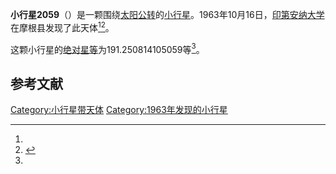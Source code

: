 {{Infobox planet
| bgcolour = #FFFFC0
| name = 2059 Baboquivari
| symbol = 
| image = 
| caption = 
| discovery = yes
| discovery_ref = 
| discoverer = [[印第安纳大学|印第安纳大学]]
| discovery_site = [[摩根县|摩根县]] 
| discovered = 1963年10月16日
| designations = yes
| mp_name = 
| named_after = 
| alt_names = 
| mp_category = [[阿莫尔型小行星|阿莫尔型小行星]]
| orbit_ref = <ref name="a">[http://ssd.jpl.nasa.gov/sbdb.cgi?sstr=2059 2059 Baboquivari] {{Wayback|url=http://ssd.jpl.nasa.gov/sbdb.cgi?sstr=2059 |date=20210717072930 }}，小行星數據庫瀏覽器（JPL Small-Body Database Browser）－[[美国国家航空航天局|美国国家航空航天局]]喷气推进实验室</ref>
| epoch = 2456400.5 (2013年4月18日更新)
| aphelion = {{convert|4.047569719873946|AU|km|3|abbr=on|lk=out}}
| perihelion = {{convert|1.244202181066211|AU|km|3|abbr=on}}
| semimajor = {{convert|2.645885950470079|AU|km|3|abbr=on}}
| eccentricity = 0.529759708
| period = 1572.009286 [[日|日]]<br />4.3[[儒略年|儒略年]]
| avg_speed = 
| inclination = 11.03667201733777
| asc_node = 201.0172677132823
| mean_anomaly = 
| arg_peri = 191.250814105059
| satellites = 
| physical_characteristics = yes
| dimensions = 
| mass = 
| density = 
| surface_grav = 
| escape_velocity = 
| sidereal_day = 
| axial_tilt = 
| pole_ecliptic_lat = 
| pole_ecliptic_lon = 
| albedo = 
| temperatures= 
| temp_name1 = 
| mean_temp_1 = 
| max_temp_1 = 
| temp_name2 = 
| max_temp_2 = 
| spectral_type = 
| abs_magnitude = 191.250814105059
}}

'''小行星2059'''（{{lang-en|2059 Baboquivari}}）是一颗围绕[[太阳|太阳]][[公转|公转]]的[[小行星|小行星]]。1963年10月16日，[[印第安纳大学|印第安纳大学]]在摩根县发现了此天体<ref name="a" /><ref>{{cite news|title=小行星列表|url=http://cfa-www.harvard.edu/iau/lists/NumberedMPs.txt|accessdate=2013-07-08|newspaper=哈佛大学|archive-date=2008-05-17|archive-url=https://web.archive.org/web/20080517010638/http://cfa-www.harvard.edu/iau/lists/NumberedMPs.txt|dead-url=no}}</ref>。

这颗小行星的[[绝对星等|绝对星等]]为191.250814105059等<ref name="a" />。

==参考文献==
{{reflist}}
{{Minor Planet Number|[[小行星2058|小行星2058]]|[[小行星2060|小行星2060]]}}

{{小天体}}

[[Category:小行星带天体|Category:小行星带天体]]
[[Category:1963年发现的小行星|Category:1963年发现的小行星]]

{{asteroid-stub}}